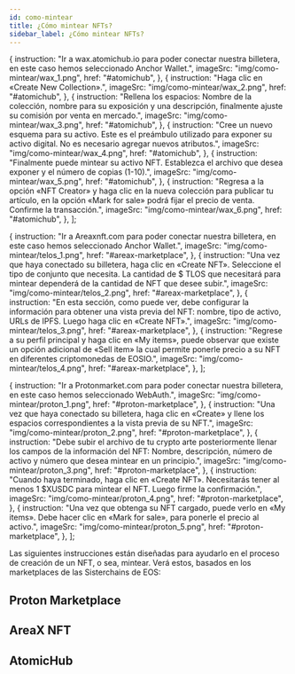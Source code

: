 ```yaml
---
id: como-mintear
title: ¿Cómo mintear NFTs?
sidebar_label: ¿Cómo mintear NFTs?
---
```



  {
    instruction:
      "Ir a wax.atomichub.io para poder conectar nuestra billetera, en este caso hemos seleccionado Anchor Wallet.",
    imageSrc: "img/como-mintear/wax_1.png",
    href: "#atomichub",
  },
  {
    instruction: "Haga clic en «Create New Collection».",
    imageSrc: "img/como-mintear/wax_2.png",
    href: "#atomichub",
  },
  {
    instruction:
      "Rellena los espacios: Nombre de la colección, nombre para su exposición y una descripción, finalmente ajuste su comisión por venta en mercado.",
    imageSrc: "img/como-mintear/wax_3.png",
    href: "#atomichub",
  },
  {
    instruction:
      "Cree un nuevo esquema para su activo. Este es el preámbulo utilizado para exponer su activo digital. No es necesario agregar nuevos atributos.",
    imageSrc: "img/como-mintear/wax_4.png",
    href: "#atomichub",
  },
  {
    instruction:
      "Finalmente puede mintear su activo NFT. Establezca el archivo que desea exponer y el número de copias (1-10).",
    imageSrc: "img/como-mintear/wax_5.png",
    href: "#atomichub",
  },
  {
    instruction:
      "Regresa a la opción «NFT Creator» y haga clic en la nueva colección para publicar tu artículo, en la opción «Mark for sale» podrá fijar el precio de venta. Confirme la transacción.",
    imageSrc: "img/como-mintear/wax_6.png",
    href: "#atomichub",
  },
];

  {
    instruction:
      "Ir a Areaxnft.com para poder conectar nuestra billetera, en este caso hemos seleccionado Anchor Wallet.",
    imageSrc: "img/como-mintear/telos_1.png",
    href: "#areax-marketplace",
  },
  {
    instruction:
      "Una vez que haya conectado su billetera, haga clic en «Create NFT». Seleccione el tipo de conjunto que necesita. La cantidad de $ TLOS que necesitará para mintear dependerá de la cantidad de NFT que desee subir.",
    imageSrc: "img/como-mintear/telos_2.png",
    href: "#areax-marketplace",
  },
  {
    instruction:
      "En esta sección, como puede ver, debe configurar la información para obtener una vista previa del NFT: nombre, tipo de activo, URLs de IPFS. Luego haga clic en «Create NFT».",
    imageSrc: "img/como-mintear/telos_3.png",
    href: "#areax-marketplace",
  },
  {
    instruction:
      "Regrese a su perfil principal y haga clic en «My items», puede observar que existe un opción adicional de «Sell item» la cual permite ponerle precio a su NFT en diferentes criptomonedas de EOSIO.",
    imageSrc: "img/como-mintear/telos_4.png",
    href: "#areax-marketplace",
  },
];

  {
    instruction:
      "Ir a Protonmarket.com para poder conectar nuestra billetera, en este caso hemos seleccionado WebAuth.",
    imageSrc: "img/como-mintear/proton_1.png",
    href: "#proton-marketplace",
  },
  {
    instruction:
      "Una vez que haya conectado su billetera, haga clic en «Create» y llene los espacios correspondientes a la vista previa de su NFT.",
    imageSrc: "img/como-mintear/proton_2.png",
    href: "#proton-marketplace",
  },
  {
    instruction:
      "Debe subir el archivo de tu crypto arte posteriormente llenar los campos de la información del NFT: Nombre, descripción, número de activo y número que desea mintear en un principio.",
    imageSrc: "img/como-mintear/proton_3.png",
    href: "#proton-marketplace",
  },
  {
    instruction:
      "Cuando haya terminado, haga clic en «Create NFT». Necesitarás tener al menos 1 $XUSDC para mintear el NFT. Luego firme la confirmación.",
    imageSrc: "img/como-mintear/proton_4.png",
    href: "#proton-marketplace",
  },
  {
    instruction:
      "Una vez que obtenga su NFT cargado, puede verlo en «My items». Debe hacer clic en «Mark for sale», para ponerle el precio al activo.",
    imageSrc: "img/como-mintear/proton_5.png",
    href: "#proton-marketplace",
  },
];

Las siguientes instrucciones están diseñadas para ayudarlo en el proceso de creación de un NFT, o sea, mintear. Verá estos, basados ​​en los marketplaces de las Sisterchains de EOS:

## Proton Marketplace

<CustomStepper Content={protonStepper} />

## AreaX NFT

<CustomStepper Content={areaxStepper} />

## AtomicHub

<CustomStepper Content={atomicHubStepper} />

